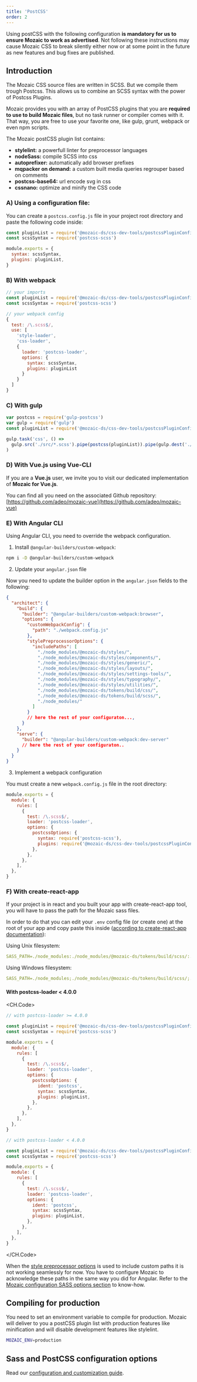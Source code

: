```yaml
---
title: 'PostCSS'
order: 2
---
```


<Highlight type="warning" title="Important note">

Using postCSS with the following configuration **is mandatory for us to ensure Mozaic to work as advertised**. Not following these instructions may cause Mozaic CSS to break silently either now or at some point in the future as new features and bug fixes are published.

</Highlight>

## Introduction

The Mozaic CSS source files are written in SCSS. But we compile them trough Postcss.
This allows us to combine an SCSS syntax with the power of Postcss Plugins.

Mozaic provides you with an array of PostCSS plugins that you are **required to use to build Mozaic files**, but no task runner or compiler comes with it.
That way, you are free to use your favorite one, like gulp, grunt, webpack or even npm scripts.

The Mozaic postCSS plugin list contains:

- **stylelint:** a powerfull linter for preprocessor languages
- **nodeSass:** compile SCSS into css
- **autoprefixer:** automatically add browser prefixes
- **mqpacker on demand:** a custom built media queries regrouper based on comments
- **postcss-base64:** url encode svg in css
- **cssnano:** optimize and minify the CSS code

### A) Using a configuration file:

You can create a `postcss.config.js` file in your project root directory and paste the following code inside:

```js postcss.config.js
const pluginList = require('@mozaic-ds/css-dev-tools/postcssPluginConfig')
const scssSyntax = require('postcss-scss')

module.exports = {
  syntax: scssSyntax,
  plugins: pluginList,
}
```

### B) With webpack

```js webpack.config.js
// your imports
const pluginList = require('@mozaic-ds/css-dev-tools/postcssPluginConfig')
const scssSyntax = require('postcss-scss')

// your webpack config
{
  test: /\.scss$/,
  use: [
    'style-loader',
    'css-loader',
    {
      loader: 'postcss-loader',
      options: {
        syntax: scssSyntax,
        plugins: pluginList
      }
    }
  ]
}
```

### C) With gulp

```js
var postcss = require('gulp-postcss')
var gulp = require('gulp')
const pluginList = require('@mozaic-ds/css-dev-tools/postcssPluginConfig')

gulp.task('css', () =>
  gulp.src('./src/*.scss').pipe(postcss(pluginList)).pipe(gulp.dest('./dest')),
)
```

### D) With Vue.js using Vue-CLI

If you are a **Vue.js** user, we invite you to visit our dedicated implementation of **Mozaic for Vue.js**.

You can find all you need on the associated Github repository: [https://github.com/adeo/mozaic-vue](https://github.com/adeo/mozaic-vue)

### E) With Angular CLI

Using Angular CLI, you need to override the webpack configuration.

1. Install `@angular-builders/custom-webpack`:

```bash
npm i -D @angular-builders/custom-webpack
```

2. Update your `angular.json` file

Now you need to update the builder option in the `angular.json` fields to the following:

```json angular.json
{
  "architect": {
    "build": {
      "builder": "@angular-builders/custom-webpack:browser",
      "options": {
        "customWebpackConfig": {
          "path": "./webpack.config.js"
        },
        "stylePreprocessorOptions": {
          "includePaths": [
            "./node_modules/@mozaic-ds/styles/",
            "./node_modules/@mozaic-ds/styles/components/",
            "./node_modules/@mozaic-ds/styles/generic/",
            "./node_modules/@mozaic-ds/styles/layouts/",
            "./node_modules/@mozaic-ds/styles/settings-tools/",
            "./node_modules/@mozaic-ds/styles/typography/",
            "./node_modules/@mozaic-ds/styles/utilities/",
            "./node_modules/@mozaic-ds/tokens/build/css/",
            "./node_modules/@mozaic-ds/tokens/build/scss/",
            "./node_modules/"
          ]
        }
        // here the rest of your configuraton...,
      }
    },
    "serve": {
      "builder": "@angular-builders/custom-webpack:dev-server"
      // here the rest of your configuraton..
    }
  }
}
```

3. Implement a webpack configuration

You must create a new `webpack.config.js` file in the root directory:

```js webpack.config.js
module.exports = {
  module: {
    rules: [
      {
        test: /\.scss$/,
        loader: 'postcss-loader',
        options: {
          postcssOptions: {
            syntax: require('postcss-scss'),
            plugins: require('@mozaic-ds/css-dev-tools/postcssPluginConfig'),
          },
        },
      },
    ],
  },
}
```

### F) With create-react-app

If your project is in react and you built your app with create-react-app tool, you will have to pass the path for the Mozaic sass files.

In order to do that you can edit your `.env` config file (or create one) at the root of your app and copy paste this inside ([according to create-react-app documentation](https://create-react-app.dev/docs/adding-a-sass-stylesheet)):

Using Unix filesystem:

```yaml .env
SASS_PATH=./node_modules:./node_modules/@mozaic-ds/tokens/build/scss/:./node_modules/@mozaic-ds/styles/:./node_modules/@mozaic-ds/styles/settings-tools/:./node_modules/@mozaic-ds/styles/typography/:./node_modules/@mozaic-ds/styles/layout/:./node_modules/@mozaic-ds/styles/utilities/:./node_modules/@mozaic-ds/styles/components/
```

Using Windows filesystem:

```yaml .env
SASS_PATH=./node_modules;./node_modules/@mozaic-ds/tokens/build/scss/;./node_modules/@mozaic-ds/styles/;./node_modules/@mozaic-ds/styles/settings-tools/;./node_modules/@mozaic-ds/styles/typography/;./node_modules/@mozaic-ds/styles/layout/;./node_modules/@mozaic-ds/styles/utilities/;./node_modules/@mozaic-ds/styles/components/
```

#### With postcss-loader < 4.0.0

<CH.Code>

```js postcss-loader>4
// with postcss-loader >= 4.0.0

const pluginList = require('@mozaic-ds/css-dev-tools/postcssPluginConfig')
const scssSyntax = require('postcss-scss')

module.exports = {
  module: {
    rules: [
      {
        test: /\.scss$/,
        loader: 'postcss-loader',
        options: {
          postcssOptions: {
            ident: 'postcss',
            syntax: scssSyntax,
            plugins: pluginList,
          },
        },
      },
    ],
  },
}
```

```js postcss-loader<4
// with postcss-loader < 4.0.0

const pluginList = require('@mozaic-ds/css-dev-tools/postcssPluginConfig')
const scssSyntax = require('postcss-scss')

module.exports = {
  module: {
    rules: [
      {
        test: /\.scss$/,
        loader: 'postcss-loader',
        options: {
          ident: 'postcss',
          syntax: scssSyntax,
          plugins: pluginList,
        },
      },
    ],
  },
}
```

</CH.Code>

<Highlight type="warning" title="Working with style preprocessor options">

When the [style preprocessor options](https://angular.io/guide/workspace-config#style-preprocessor-options) is used to include custom paths it is not working seamlessly for now.
You have to configure Mozaic to acknowledge these paths in the same way you did for Angular.
Refer to the [Mozaic configuration SASS options section](http://mozaic.adeo.cloud/GetStarted/Developers/Configuration/#sassincludepaths--array-of-paths) to know-how.

</Highlight>

## Compiling for production

You need to set an environment variable to compile for production.
Mozaic will deliver to you a postCSS plugin list with production features like minification and will disable development features like stylelint.

```bash
MOZAIC_ENV=production
```

## Sass and PostCSS configuration options

Read our [configuration and customization guide](/GetStarted/Developers/Configuration/).
